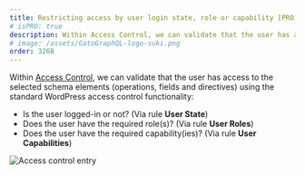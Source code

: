 ```yaml
---
title: Restricting access by user login state, role or capability [PRO]
# isPRO: true
description: Within Access Control, we can validate that the user has access to the selected schema elements (operations, fields and directives) using the standard WordPress access control functionality.
# image: /assets/GatoGraphQL-logo-suki.png
order: 3268
---
```


Within [Access Control](/guides/use/defining-access-control), we can validate that the user has access to the selected schema elements (operations, fields and directives) using the standard WordPress access control functionality:

- Is the user logged-in or not? (Via rule **User State**)
- Does the user have the required role(s)? (Via rule **User Roles**)
- Does the user have the required capability(ies)? (Via rule **User Capabilities**)

![Access control entry](/assets/guides/upstream-pro/access-control-entry.png "Access control entry")
